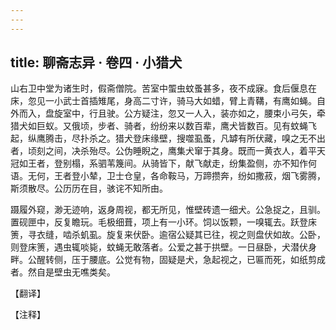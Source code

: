 ```yaml
---
---
---
```

title: 聊斋志异 · 卷四 · 小猎犬
---

山右卫中堂为诸生时，假斋僧院。苦室中蜰虫蚊蚤甚多，夜不成寐。食后偃息在床，忽见一小武士首插雉尾，身高二寸许，骑马大如蜡，臂上青鞲，有鹰如蝇。自外而入，盘旋室中，行且驶。公方疑注，忽又一人入，装亦如之，腰束小弓矢，牵猎犬如巨蚁。又俄顷，步者、骑者，纷纷来以数百辈，鹰犬皆数百。见有蚊蝇飞起，纵鹰腾击，尽扑杀之。猎犬登床缘壁，搜噬虱蚤，凡罅有所伏藏，嗅之无不出者，顷刻之间，决杀殆尽。公伪睡睨之，鹰集犬窜于其身。既而一黄衣人，着平天冠如王者，登别榻，系驷苇篾间。从骑皆下，献飞献走，纷集盈侧，亦不知作何语。无何，王者登小辇，卫士仓皇，各命鞍马，万蹄攒奔，纷如撒菽，烟飞雾腾，斯须散尽。公历历在目，骇诧不知所由。

蹑履外窥，渺无迹响，返身周视，都无所见，惟壁砖遗一细犬。公急捉之，且驯。置砚匣中，反复瞻玩。毛极细葺，项上有一小环。饲以饭颗，一嗅辄去。跃登床箦，寻衣缝，啮杀虮虱。旋复来伏卧。逾宿公疑其已往，视之则盘伏如故。公卧，则登床箦，遇虫辄啖毙，蚊蝇无敢落者。公爱之甚于拱壁。一日昼卧，犬潜伏身畔。公醒转侧，压于腰底。公觉有物，固疑是犬，急起视之，已匾而死，如纸剪成者。然自是壁虫无噍类矣。

【翻译】

【注释】

